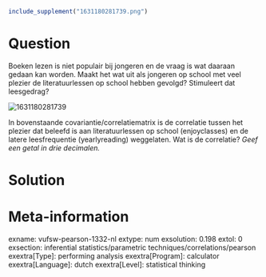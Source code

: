 ```{r, echo = FALSE, results = "hide"}
include_supplement("1631180281739.png")
```

Question
========
Boeken lezen is niet populair bij jongeren en de vraag is wat daaraan
gedaan kan worden. Maakt het wat uit als jongeren op school met veel
plezier de literatuurlessen op school hebben gevolgd? Stimuleert dat
leesgedrag?

<img src="1631180281739.png" class="fr-fic fr-dii tvcss_2"
alt="1631180281739" />  
  
In bovenstaande covariantie/correlatiematrix is de correlatie tussen het
plezier dat beleefd is aan literatuurlessen op school (enjoyclasses) en
de latere leesfrequentie (yearlyreading) weggelaten. Wat is de
correlatie? *Geef een getal in drie decimalen.*


Solution
========











Meta-information
================
exname: vufsw-pearson-1332-nl
extype: num
exsolution: 0.198
extol: 0
exsection: inferential statistics/parametric techniques/correlations/pearson
exextra[Type]: performing analysis
exextra[Program]: calculator
exextra[Language]: dutch
exextra[Level]: statistical thinking

